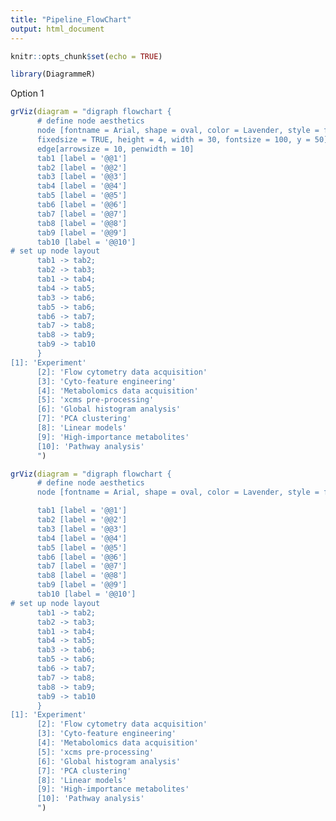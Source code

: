 ```yaml
---
title: "Pipeline_FlowChart"
output: html_document
---
```


```r
knitr::opts_chunk$set(echo = TRUE)
```

```r
library(DiagrammeR)
```


Option 1
```r
grViz(diagram = "digraph flowchart {
      # define node aesthetics
      node [fontname = Arial, shape = oval, color = Lavender, style = filled,
      fixedsize = TRUE, height = 4, width = 30, fontsize = 100, y = 50]   
      edge[arrowsize = 10, penwidth = 10]
      tab1 [label = '@@1']
      tab2 [label = '@@2']
      tab3 [label = '@@3']
      tab4 [label = '@@4']
      tab5 [label = '@@5']
      tab6 [label = '@@6']
      tab7 [label = '@@7']
      tab8 [label = '@@8']
      tab9 [label = '@@9']
      tab10 [label = '@@10']
# set up node layout
      tab1 -> tab2;
      tab2 -> tab3;
      tab1 -> tab4;
      tab4 -> tab5;
      tab3 -> tab6;
      tab5 -> tab6;
      tab6 -> tab7;
      tab7 -> tab8;
      tab8 -> tab9;
      tab9 -> tab10
      }
[1]: 'Experiment'
      [2]: 'Flow cytometry data acquisition'
      [3]: 'Cyto-feature engineering'
      [4]: 'Metabolomics data acquisition'
      [5]: 'xcms pre-processing'
      [6]: 'Global histogram analysis'
      [7]: 'PCA clustering'
      [8]: 'Linear models'
      [9]: 'High-importance metabolites'
      [10]: 'Pathway analysis'
      ")
```

```r
grViz(diagram = "digraph flowchart {
      # define node aesthetics
      node [fontname = Arial, shape = oval, color = Lavender, style = filled]   

      tab1 [label = '@@1']
      tab2 [label = '@@2']
      tab3 [label = '@@3']
      tab4 [label = '@@4']
      tab5 [label = '@@5']
      tab6 [label = '@@6']
      tab7 [label = '@@7']
      tab8 [label = '@@8']
      tab9 [label = '@@9']
      tab10 [label = '@@10']
# set up node layout
      tab1 -> tab2;
      tab2 -> tab3;
      tab1 -> tab4;
      tab4 -> tab5;
      tab3 -> tab6;
      tab5 -> tab6;
      tab6 -> tab7;
      tab7 -> tab8;
      tab8 -> tab9;
      tab9 -> tab10
      }
[1]: 'Experiment'
      [2]: 'Flow cytometry data acquisition'
      [3]: 'Cyto-feature engineering'
      [4]: 'Metabolomics data acquisition'
      [5]: 'xcms pre-processing'
      [6]: 'Global histogram analysis'
      [7]: 'PCA clustering'
      [8]: 'Linear models'
      [9]: 'High-importance metabolites'
      [10]: 'Pathway analysis'
      ")
```